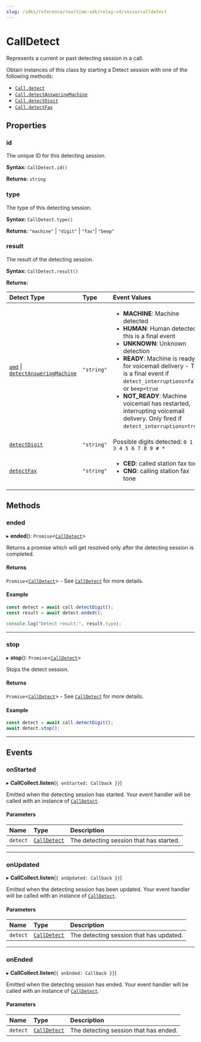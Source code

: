 ```yaml
---
slug: /sdks/reference/realtime-sdk/relay-v4/voice/calldetect
---
```


# CallDetect

Represents a current or past detecting session in a call. 

Obtain instances of this class by starting a Detect session with one of the following methods:

- [`Call.detect`](./voice-call.mdx#detect)
- [`Call.detectAnsweringMachine`](./voice-call.mdx#voice_call_detect_answering)
- [`Call.detectDigit`](./voice-call.mdx#detectdigit)
- [`Call.detectFax`](./voice-call.mdx#voice_call_detect_fax)

## **Properties**

### id

The unique ID for this detecting session.

**Syntax:** `CallDetect.id()`

**Returns:** `string`

### type

The type of this detecting session.

**Syntax:** `CallDetect.type()`

**Returns:** `"machine"` | `"digit"` | `"fax"`| `"beep"`

### result

The result of the detecting session.

**Syntax:** `CallDetect.result()`

**Returns:**

| Detect Type                                                                                               | Type       | Event Values                                                                                                                                                                                                                                                                                                                                                                                                           |
| :-------------------------------------------------------------------------------------------------------- | :--------- | :--------------------------------------------------------------------------------------------------------------------------------------------------------------------------------------------------------------------------------------------------------------------------------------------------------------------------------------------------------------------------------------------------------------------- |
| [`amd`](./voice-call.mdx#amd) \| [`detectAnsweringMachine`](./voice-call.mdx#voice_call_detect_answering) | `"string"` | <ul><li>**MACHINE**: Machine detected</li><li>**HUMAN**: Human detected - this is a final event</li><li>**UNKNOWN**: Unknown detection</li><li>**READY**: Machine is ready for voicemail delivery - This is a final event if `detect_interruptions=false` or `beep=true`</li><li>**NOT_READY**: Machine voicemail has restarted, interrupting voicemail delivery. Only fired if `detect_interruptions=true`.</li></ul> |
| [`detectDigit`](./voice-call.mdx#detectdigit)                                                             | `"string"` | Possible digits detected: `0 1 2 3 4 5 6 7 8 9 # *`                                                                                                                                                                                                                                                                                                                                                                    |
| [`detectFax`](./voice-call.mdx#voice_call_detect_fax)                                                     | `"string"` | <ul><li>**CED**: called station fax tone</li><li>**CNG**: calling station fax tone</li></ul>                                                                                                                                                                                                                                                                                                                           |


## **Methods**

### ended

▸ **ended**(): `Promise`\<[`CallDetect`](#)>

Returns a promise which will get resolved only after the detecting session is completed.

#### Returns

`Promise`\<[`CallDetect`](#)> - See [`CallDetect`](#) for more details.

#### Example

```js
const detect = await call.detectDigit();
const result = await detect.ended();

console.log("Detect result:", result.type);
```

---

### stop

▸ **stop**(): `Promise`\<[`CallDetect`](#)>

Stops the detect session.

#### Returns

`Promise`\<[`CallDetect`](#)> - See [`CallDetect`](#) for more details.

#### Example

```js
const detect = await call.detectDigit();
await detect.stop();
```

---


## **Events**

### onStarted

▸ **CallCollect.listen**(`{ onStarted: Callback }}`)

Emitted when the detecting session has started. Your event handler will be called with an instance of [`CallDetect`](#).


#### Parameters

| Name     | Type                             | Description                             |
|:---------|:---------------------------------|:----------------------------------------|
| `detect` | [`CallDetect`](#) | The detecting session that has started. |

---

### onUpdated

▸ **CallCollect.listen**(`{ onUpdated: Callback }}`)

Emitted when the detecting session has been updated. Your event handler will be called with an instance of [`CallDetect`](#).


#### Parameters

| Name     | Type                             | Description                             |
|:---------|:---------------------------------|:----------------------------------------|
| `detect` | [`CallDetect`](#) | The detecting session that has updated. |

---

### onEnded

▸ **CallCollect.listen**(`{ onEnded: Callback }}`)

Emitted when the detecting session has ended. Your event handler will be called with an instance of [`CallDetect`](#).


#### Parameters

| Name     | Type                             | Description                             |
|:---------|:---------------------------------|:----------------------------------------|
| `detect` | [`CallDetect`](#) | The detecting session that has ended.   |

